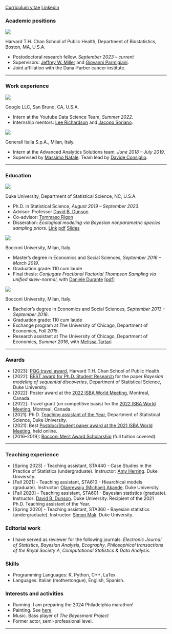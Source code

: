 [Curriculum vitae](files/resume_alezito.pdf){.btn .btn-outline-primary .btn role="button" data-toggle="tooltip" title="CV"} [Linkedin](https://www.linkedin.com/in/alessandro-zito-92b250153/){.btn .btn-outline-primary .btn role="button" data-toggle="tooltip" title="linkedin"}

### Academic positions {.central}

::: {layout="[12, 0, 88]"}
::: {#second-column}
![](images/logos/logoHarvard.jpeg)
:::

::: {#middle-column}
:::

::: {#first-column}
[Harvard T.H. Chan School of Public Health]{.harvardred}, Department of Biostatistics, Boston, MA, U.S.A.

-   Postodoctoral research fellow. *September 2023 -- current*
-   Supervisors: [Jeffrey W. Miller](https://jwmi.github.io/index.html) and [Giovanni Parmigiani](https://www.hsph.harvard.edu/profile/giovanni-parmigiani/).
-   Joint affiliation with the Dana-Farber cancer institute.
:::
:::

------------------------------------------------------------------------

### Work experience {.central}

::: {layout="[12, 0, 88]"}
::: {#second-column}
![](images/logos/logoGoogle.jpeg)
:::

::: {#middle-column}
:::

::: {#first-column}
[G]{.gblue}[o]{.gred}[o]{.gyellow}[g]{.gblue}[l]{.ggreen}[e]{.gred} [LLC]{.gblue}, San Bruno, CA, U.S.A.

-   Intern at the Youtube Data Science Team, *Summer 2022*.
-   Internship mentors: [Lee Richardson](https://www.linkedin.com/in/lee-richardson-46180756/) and [Jacopo Soriano](https://www.linkedin.com/in/jacsor/).
:::
:::

::: {layout="[12, 0, 88]"}
::: {#second-column}
![](images/logos/logoGenerali.jpeg)
:::

::: {#middle-column}
:::

::: {#first-column}
[Generali Italia S.p.A.]{.harvardred}, Milan, Italy.

-   Intern at the Advanced Analytics Solutions team, *June 2018 -- July 2019*.
-   Supervised by [Massimo Natale](https://www.linkedin.com/search/results/all/?fetchDeterministicClustersOnly=true&heroEntityKey=urn%3Ali%3Afsd_profile%3AACoAAAJrk8IBfZ9BLnYOW_Z4LjqKuzIodkKoBEc&keywords=massimo%20natale&origin=RICH_QUERY_SUGGESTION&position=0&searchId=a6d45994-4603-4ae2-9487-c9f3d90f4921&sid=CWy&spellCorrectionEnabled=false). Team lead by [Davide Consiglio](https://www.linkedin.com/in/davideconsiglio/).
:::
:::

------------------------------------------------------------------------

### Education {.central}

::: {layout="[12, 0, 88]"}
::: {#second-column}
![](images/logos/logoDuke.jpeg)
:::

::: {#middle-column}
:::

::: {#first-column}
[Duke University]{.blue}, Department of Statistical Science, NC, U.S.A.

-   Ph.D. in Statistical Science, *August 2019 -- September 2023*.
-   Advisor: Professor [David B. Dunson](https://www.daviddunson.com/)
-   Co-advisor: [Tommaso Rigon](https://tommasorigon.github.io/)
-   Disseration: *Ecological modeling via Bayesian nonparametric species sampling priors*. [Link](https://www.proquest.com/openview/3aef46e2dd34370a7188063ec6efa951/1?pq-origsite=gscholar&cbl=18750&diss=y) [pdf](files/thesis_alezito.pdf) [Slides](files/defense_alezito.pdf)
:::
:::

::: {layout="[12, 0, 88]"}
::: {#second-column}
![](images/logos/logoBocconi.jpeg)
:::

::: {#middle-column}
:::

::: {#first-column}
[Bocconi University]{.blue}, Milan, Italy.

-   Master's degree in Economics and Social Sciences, *September 2016 -- March 2019*.
-   Graduation grade: 110 cum laude
-   Final thesis: *Conjugate Fractional Factorial Thompson Sampling via unified skew-normal*, with [Daniele Durante](https://danieledurante.github.io/web/) \[[pdf](files/master_thesis_alezito.pdf)\]
:::
:::

::: {layout="[12, 0, 88]"}
::: {#second-column}
![](images/logos/logoBocconi.jpeg)
:::

::: {#middle-column}
:::

::: {#first-column}
[Bocconi University]{.blue}, Milan, Italy.

-   Bachelor's degree in Economics and Social Sciences, *September 2013 -- September 2016*.
-   Graduation grade: 110 cum laude
-   Exchange program at The University of Chicago, Department of Economics, *Fall 2015*.
-   Research assistant at The University of Chicago, Department of Economics, *Summer 2016*, with [Melissa Tartari](https://sites.google.com/view/melissatartari/bio)
:::
:::

------------------------------------------------------------------------

### Awards {.central}

-   \[[2023]{.blue}\]: [PQG travel award](https://www.hsph.harvard.edu/pqg/studentpostdoc-travel-fund/), Harvard T.H. Chan School of Public Health.
-   \[[2022]{.blue}\]: [BEST award for Ph.D. Student Research](https://stat.duke.edu/news/best-award-winners-2022) for the paper *Bayesian modeling of sequential discoveries*, Department of Statistical Science, Duke University.
-   \[[2022]{.blue}\]: Poster award at the [2022 ISBA World Meeting](https://isbawebmaster.github.io/ISBA2022/), Montreal, Canada.
-   \[[2022]{.blue}\]: Travel grant (on competitive basis) for the [2022 ISBA World Meeting](https://isbawebmaster.github.io/ISBA2022/), Montreal, Canada.
-   \[[2021]{.blue}\]: Ph.D. [Teaching assistant of the Year](https://stat.duke.edu/past-recipients), Department of Statistical Science, Duke University.
-   \[[2021]{.blue}\]: Best [Postdoc/Student paper award at the 2021 ISBA World Meeting](https://stat.duke.edu/news/multiple-statsci-winners-isba-studentpostdoc-contributed-paper-awards), held online.
-   \[[2016--2019]{.blue}\]: [Bocconi Merit Award Scholarship](https://www.unibocconi.eu/wps/wcm/connect/bocconi/sitopubblico_en/navigation+tree/home/programs/current+students/services/funding/master+of+science+programs/2022-23+bocconi+graduate+merit+awards) (full tuition covered).

------------------------------------------------------------------------

### Teaching experience

-   \[[Spring 2023]{.blue}\] - Teaching assistant, STA440 - Case Studies in the Practice of Statistics (undergraduate). Instructor: [Amy Herring](https://globalhealth.duke.edu/people/herring-amy). Duke University.
-   \[[Fall 2021]{.blue}\] - Teaching assistant, STA610 - Hiearchical models (graduate). Instructor: [Olanrewaju (Michael) Akande](https://www.olanrewajuakande.com/aboutme/). Duke University.
-   \[[Fall 2020]{.blue}\] - Teaching assistant, STA601 - Bayesian statistics (graduate). Instructor: [David B. Dunson](https://www.daviddunson.com/). Duke University. [Recipient of the 2021 Ph.D. Teaching assistant of the Year]{.orange}.
-   \[[Spring 2020]{.blue}\] - Teaching assistant, STA360 - Bayesian statistics (undergraduate). Instructor: [Simon Mak](https://sites.google.com/view/simonmak/home). Duke University.

### Editorial work

-   I have served as reviewer for the following journals: *Electronic Journal of Statistics*, *Bayesian Analysis*, *Ecography*, *Philosophical transactions of the Royal Society A*, *Computational Statistics & Data Analysis*.

### Skills

-   Programming Languages: R, Python, C++, LaTex
-   Languages: Italian (mothertongue), English, Spanish.

### Interests and activities

-   Running. I am preparing the 2024 Philadelphia marathon!
-   Painting. See [here](artwork.qmd)
-   Music. Bass player of *The Bayesment Project*
-   Former actor, semi-professional level.

------------------------------------------------------------------------

